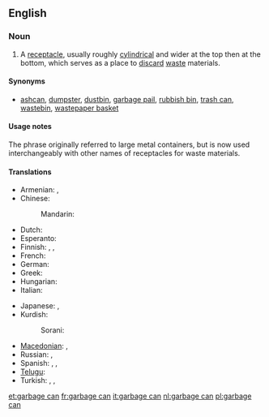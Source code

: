 ==English==

===Noun===
{{en-noun|sg=[[garbage]] [[can]]}}

# A [[receptacle]], usually roughly [[cylindrical]] and wider at the top then at the bottom, which serves as a place to [[discard]] [[waste]] materials.

====Synonyms====
* {{sense|container for trash}} [[ashcan]], [[dumpster]], [[dustbin]], [[garbage pail]], [[rubbish bin]], [[trash can]], [[wastebin]], [[wastepaper basket]]

====Usage notes====
The phrase originally referred to large metal containers, but is now used interchangeably with other names of receptacles for waste materials.

====Translations====
{{trans-top|A receptacle, which serves as a place to discard waste materials.}}
* Armenian: {{t-|hy|աղբարկղ|tr=aġbarkġ}},  {{t-|hy|աղբաման|tr=aġbaman}}
* Chinese:
*: Mandarin: {{t|zh|垃圾桶|tr=lājītǒng, lèsètǒng|sc=Hani}}
* Dutch: {{t+|nl|vuilnisbak|m}}
* Esperanto: {{t|eo|rubujo}}
* Finnish: {{t-|fi|jäteastia}}, {{t+|fi|roskakori}}, {{t|fi|roskapönttö}}
* French: {{t+|fr|poubelle|m}}
* German: {{t|de|Mülleimer|m}}
* Greek: {{t+|el|σκουπιδοτενεκές|m|tr=skoupidotenekés}}
* Hungarian: {{t-|hu|szemétvödör}}
* Italian: {{t+|it|secchio delle immondizie}}
{{trans-mid}}
* Japanese: {{t|ja|ごみ箱|tr=gomi-bako|sc=Jpan}}, {{t|ja|ごみ入|tr=gomi-ire|sc=Jpan}}
* Kurdish:
*: Sorani: {{t|ku|ته‌نه‌که‌ی خۆڵ|tr=tenekei xoll|sc=ku-Arab}}
* [[Macedonian]]: {{t|mk|корпа за отпадоци|f|tr=kórpa za otpádoci}},  {{t|mk|канта за ѓубре|f|tr=kánta za ǵúbre}}
* Russian: {{t|ru|мусорный ящик|m|tr=músornyj jáščik|sc=Cyrl}}, {{t|ru|ящик для мусора|m|tr=jáščik dlja músora|sc=Cyrl}}
* Spanish: {{t|es|bote de la basura|m}}, {{t+|es|basurero|m}}, {{t|es|tacho de basura|m}}
* [[Telugu]]: {{t|te|చెత్తబుట్ట|tr=cettabutta|sc=Telu}}
* Turkish: {{t|tr|çöp kutusu}},  {{t|tr|çöp tenekesi}},  {{t+|tr|çöp}}
{{trans-bottom}}

[[et:garbage can]]
[[fr:garbage can]]
[[it:garbage can]]
[[nl:garbage can]]
[[pl:garbage can]]